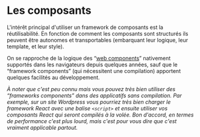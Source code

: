 # Les composants

L'intérêt principal d'utiliser un framework de composants est la réutilisabilité. En fonction de comment les composants sont structurés ils peuvent être autonomes et transportables (embarquant leur logique, leur template, et leur style).

On se rapproche de la logique des “[web components](https://en.wikipedia.org/wiki/Web_Components)” nativement supportés dans les navigateurs depuis quelques années, sauf que le “framework components” (qui nécessitent une compilation) apportent quelques facilités au développement.

_À noter que c'est peu connu mais vous pouvez très bien utiliser des “frameworks components” dans des applicatifs sans compilation. Par exemple, sur un site Wordpress vous pourriez très bien charger le framework React avec une balise `<script>` et ensuite utiliser vos composants React qui seront compilés à la volée. Bon d'accord, en termes de performance c'est plus lourd, mais c'est pour vous dire que c'est vraiment applicable partout._
